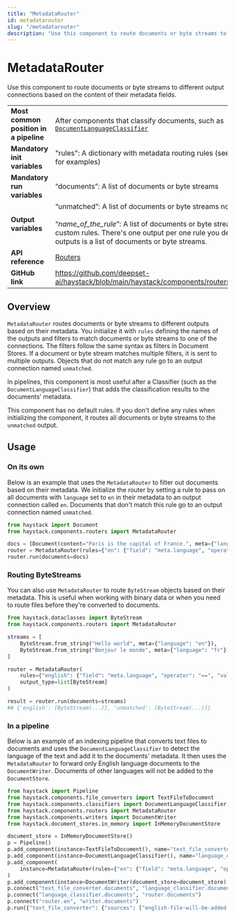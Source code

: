```yaml
---
title: "MetadataRouter"
id: metadatarouter
slug: "/metadatarouter"
description: "Use this component to route documents or byte streams to different output connections based on the content of their metadata fields."
---
```


# MetadataRouter

Use this component to route documents or byte streams to different output connections based on the content of their metadata fields.

|  |  |
| --- | --- |
| **Most common position in a pipeline** | After components that classify documents, such as [`DocumentLanguageClassifier`](/docs/pipeline-components/classifiers/documentlanguageclassifier.mdx) |
| **Mandatory init variables** | "rules": A dictionary with metadata routing rules (see our API Reference for examples) |
| **Mandatory run variables** | “documents”: A list of documents or byte streams |
| **Output variables** | “unmatched”: A list of documents or byte streams not matching any rule  <br /> <br />“_name_of_the_rule_”: A list of documents or byte streams matching custom rules. There's one output per one rule you define. Each of these outputs is a list of documents or byte streams. |
| **API reference** | [Routers](/reference/routers-api) |
| **GitHub link** | https://github.com/deepset-ai/haystack/blob/main/haystack/components/routers/metadata_router.py |

## Overview

`MetadataRouter` routes documents or byte streams to different outputs based on their metadata. You initialize it with `rules` defining the names of the outputs and filters to match documents or byte streams to one of the connections. The filters follow the same syntax as filters in Document Stores. If a document or byte stream matches multiple filters, it is sent to multiple outputs. Objects that do not match any rule go to an output connection named `unmatched`.

In pipelines, this component is most useful after a Classifier (such as the `DocumentLanguageClassifier`) that adds the classification results to the documents' metadata.

This component has no default rules. If you don't define any rules when initializing the component, it routes all documents or byte streams to the `unmatched` output.

## Usage

### On its own

Below is an example that uses the `MetadataRouter` to filter out documents based on their metadata. We initialize the router by setting a rule to pass on all documents with `language` set to `en` in their metadata to an output connection called `en`. Documents that don't match this rule go to an output connection named `unmatched`.

```python
from haystack import Document
from haystack.components.routers import MetadataRouter

docs = [Document(content="Paris is the capital of France.", meta={"language": "en"}), Document(content="Berlin ist die Haupststadt von Deutschland.", meta={"language": "de"})]
router = MetadataRouter(rules={"en": {"field": "meta.language", "operator": "==", "value": "en"}})
router.run(documents=docs)
```

### Routing ByteStreams

You can also use `MetadataRouter` to route `ByteStream` objects based on their metadata. This is useful when working with binary data or when you need to route files before they're converted to documents.

```python
from haystack.dataclasses import ByteStream
from haystack.components.routers import MetadataRouter

streams = [
    ByteStream.from_string("Hello world", meta={"language": "en"}),
    ByteStream.from_string("Bonjour le monde", meta={"language": "fr"})
]

router = MetadataRouter(
    rules={"english": {"field": "meta.language", "operator": "==", "value": "en"}},
    output_type=list[ByteStream]
)

result = router.run(documents=streams)
## {'english': [ByteStream(...)], 'unmatched': [ByteStream(...)]}
```

### In a pipeline

Below is an example of an indexing pipeline that converts text files to documents and uses the `DocumentLanguageClassifier` to detect the language of the text and add it to the documents' metadata. It then uses the `MetadataRouter` to forward only English language documents to the `DocumentWriter`. Documents of other languages will not be added to the `DocumentStore`.

```python
from haystack import Pipeline
from haystack.components.file_converters import TextFileToDocument
from haystack.components.classifiers import DocumentLanguageClassifier
from haystack.components.routers import MetadataRouter
from haystack.components.writers import DocumentWriter
from haystack.document_stores.in_memory import InMemoryDocumentStore

document_store = InMemoryDocumentStore()
p = Pipeline()
p.add_component(instance=TextFileToDocument(), name="text_file_converter")
p.add_component(instance=DocumentLanguageClassifier(), name="language_classifier")
p.add_component(
    instance=MetadataRouter(rules={"en": {"field": "meta.language", "operator": "==", "value": "en"}}), name="router"
)
p.add_component(instance=DocumentWriter(document_store=document_store), name="writer")
p.connect("text_file_converter.documents", "language_classifier.documents")
p.connect("language_classifier.documents", "router.documents")
p.connect("router.en", "writer.documents")
p.run({"text_file_converter": {"sources": ["english-file-will-be-added.txt", "german-file-will-not-be-added.txt"]}})
```
